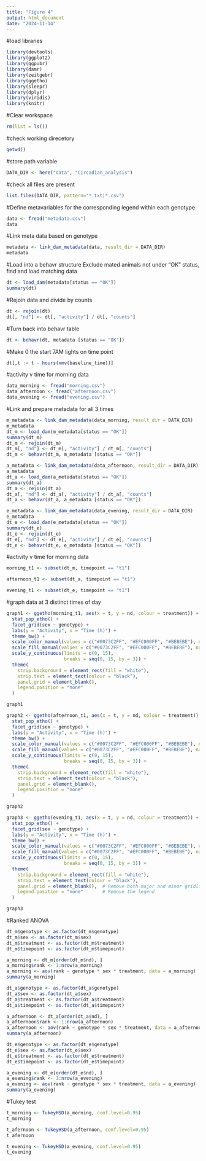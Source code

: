 ```yaml
---
title: "Figure 4"
output: html_document
date: "2024-11-14"
---
```


#load libraries
```r
library(devtools)
library(ggplot2)
library(ggpubr)
library(damr)
library(zeitgebr)
library(ggetho)
library(sleepr)
library(dplyr)
library(viridis)
library(knitr)
```

#Clear workspace
```r
rm(list = ls())
```

#check working direcetory
```r
getwd()
```
#store path variable
```r
DATA_DIR <- here("data", "Circadian_analysis")
```
#check all files are present
```r
list.files(DATA_DIR, pattern="*.txt|*.csv")
```

#Define metavariables for the corresponding legend within each genotype
```r
data <- fread("metadata.csv")
data
```
#Link meta data based on genotype
```r
metadata <- link_dam_metadata(data, result_dir = DATA_DIR)
metadata
```
#Load into a behavr structure
Exclude mated animals not under "OK" status, find and load matching data
```r
dt <- load_dam(metadata[status == "OK"])
summary(dt)
```

#Rejoin data and divide by counts
```r
dt <- rejoin(dt)
dt[, "nd"] <- dt[, "activity"] / dt[, "counts"]
```
#Turn back into behavr table
```r
dt <- behavr(dt, metadata [status == "OK"])
```
#Make 0 the start 7AM lights on time point
```r
dt[,t := t - hours(xmv(baseline_time))]
```

#activity v time for morning data
```r
data_morning <- fread("morning.csv")
data_afternoon <- fread("afternoon.csv")
data_evening <- fread("evening.csv")
```

#Link and prepare metadata for all 3 times
```r
m_metadata <- link_dam_metadata(data_morning, result_dir = DATA_DIR)
m_metadata
dt_m <- load_dam(m_metadata[status == "OK"])
summary(dt_m)
dt_m <- rejoin(dt_m)
dt_m[, "nd"] <- dt_m[, "activity"] / dt_m[, "counts"]
dt_m <- behavr(dt_m, m_metadata [status == "OK"])

a_metadata <- link_dam_metadata(data_afternoon, result_dir = DATA_DIR)
a_metadata
dt_a <- load_dam(a_metadata[status == "OK"])
summary(dt_a)
dt_a <- rejoin(dt_a)
dt_a[, "nd"] <- dt_a[, "activity"] / dt_a[, "counts"]
dt_a <- behavr(dt_a, a_metadata [status == "OK"])

e_metadata <- link_dam_metadata(data_evening, result_dir = DATA_DIR)
e_metadata
dt_e <- load_dam(e_metadata[status == "OK"])
summary(dt_e)
dt_e <- rejoin(dt_e)
dt_e[, "nd"] <- dt_e[, "activity"] / dt_e[, "counts"]
dt_e <- behavr(dt_e, e_metadata [status == "OK"])
```

#activity v time for morning data
```r
morning_t1 <- subset(dt_m, timepoint == "t1")

afternoon_t1 <- subset(dt_a, timepoint == "t1")

evening_t1 <- subset(dt_e, timepoint == "t1")
```
#graph data at 3 distinct times of day
```r
graph1 <- ggetho(morning_t1, aes(x = t, y = nd, colour = treatment)) + 
  stat_pop_etho() +
  facet_grid(sex ~ genotype) +
  labs(y = "Activity", x = "Time (h)") + 
  theme_bw() +
  scale_color_manual(values = c("#0073C2FF", "#EFC000FF", "#BEBEBE"), name = "Treatment") +
  scale_fill_manual(values = c("#0073C2FF", "#EFC000FF", "#BEBEBE"), name = "Treatment") +
  scale_y_continuous(limits = c(0, 15),
                     breaks = seq(0, 15, by = 3)) +
  theme(
    strip.background = element_rect(fill = "white"), 
    strip.text = element_text(colour = "black"),
    panel.grid = element_blank(),
    legend.position = "none"
  )

graph1
```
```r
graph2 <- ggetho(afternoon_t1, aes(x = t, y = nd, colour = treatment)) + 
  stat_pop_etho() +
  facet_grid(sex ~ genotype) +
  labs(y = "Activity", x = "Time (h)") + 
  theme_bw() +
  scale_color_manual(values = c("#0073C2FF", "#EFC000FF", "#BEBEBE"), name = "Treatment") +
  scale_fill_manual(values = c("#0073C2FF", "#EFC000FF", "#BEBEBE"), name = "Treatment") +
  scale_y_continuous(limits = c(0, 15),
                     breaks = seq(0, 15, by = 3)) +
  theme(
    strip.background = element_rect(fill = "white"), 
    strip.text = element_text(colour = "black"),
    panel.grid = element_blank(),
    legend.position = "none"
  )

graph2
```
```r
graph3 <- ggetho(evening_t1, aes(x = t, y = nd, colour = treatment)) + 
  stat_pop_etho() +
  facet_grid(sex ~ genotype) +
  labs(y = "Activity", x = "Time (h)") + 
  theme_bw() +
  scale_color_manual(values = c("#0073C2FF", "#EFC000FF", "#BEBEBE"), name = "Treatment") +
  scale_fill_manual(values = c("#0073C2FF", "#EFC000FF", "#BEBEBE"), name = "Treatment") +
  scale_y_continuous(limits = c(0, 15),
                     breaks = seq(0, 15, by = 3)) +
  theme(
    strip.background = element_rect(fill = "white"), 
    strip.text = element_text(colour = "black"),
    panel.grid = element_blank(),  # Remove both major and minor gridlines
    legend.position = "none"       # Remove the legend
  )

graph3
```

#Ranked ANOVA
```r
dt_m$genotype <- as.factor(dt_m$genotype)
dt_m$sex <- as.factor(dt_m$sex)
dt_m$treatment <- as.factor(dt_m$treatment)
dt_m$timepoint <- as.factor(dt_m$timepoint)

a_morning <- dt_m[order(dt_m$nd), ]
a_morning$rank <- 1:nrow(a_morning)
a_morning <- aov(rank ~ genotype * sex * treatment, data = a_morning)
summary(a_morning)
```
```r
dt_a$genotype <- as.factor(dt_a$genotype)
dt_a$sex <- as.factor(dt_a$sex)
dt_a$treatment <- as.factor(dt_a$treatment)
dt_a$timepoint <- as.factor(dt_a$timepoint)

a_afternoon <- dt_a[order(dt_a$nd), ]
a_afternoon$rank <- 1:nrow(a_afternoon)
a_afternoon <- aov(rank ~ genotype * sex * treatment, data = a_afternoon)
summary(a_afternoon)
```
```r
dt_e$genotype <- as.factor(dt_e$genotype)
dt_e$sex <- as.factor(dt_e$sex)
dt_e$treatment <- as.factor(dt_e$treatment)
dt_e$timepoint <- as.factor(dt_e$timepoint)

a_evening <- dt_e[order(dt_e$nd), ]
a_evening$rank <- 1:nrow(a_evening)
a_evening <- aov(rank ~ genotype * sex * treatment, data = a_evening)
summary(a_evening)
```

#Tukey test
```r
t_morning <- TukeyHSD(a_morning, conf.level=0.95)
t_morning
```
```r
t_afernoon <- TukeyHSD(a_afternoon, conf.level=0.95)
t_afernoon
```
```r
t_evening <- TukeyHSD(a_evening, conf.level=0.95)
t_evening
```


